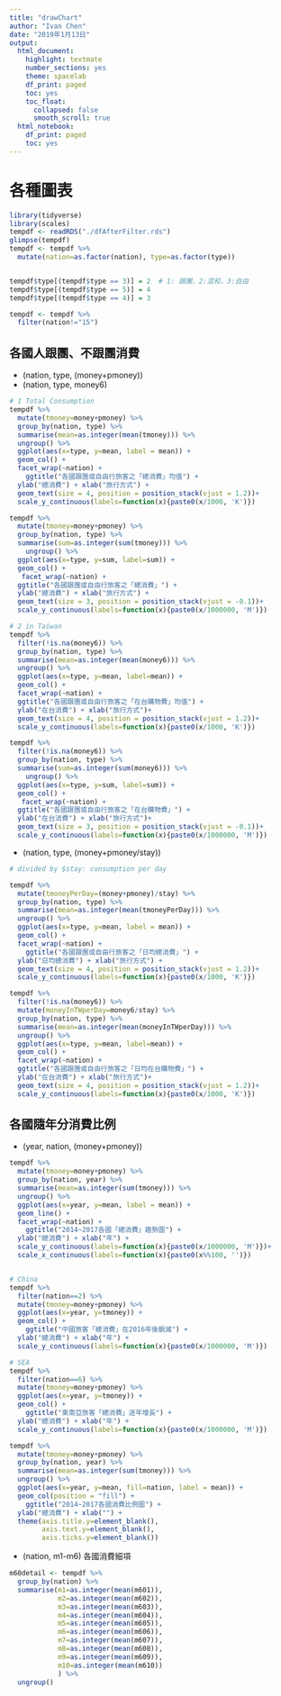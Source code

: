 ```yaml
---
title: "drawChart"
author: "Ivan Chen"
date: "2019年1月13日"
output: 
  html_document:
    highlight: textmate
    number_sections: yes
    theme: spacelab
    df_print: paged
    toc: yes
    toc_float: 
      collapsed: false
      smooth_scroll: true
  html_notebook:
    df_print: paged
    toc: yes
---
```


# 各種圖表

```r
library(tidyverse)
library(scales)
tempdf <- readRDS("./dfAfterFilter.rds")
glimpse(tempdf)
tempdf <- tempdf %>% 
  mutate(nation=as.factor(nation), type=as.factor(type))


tempdf$type[(tempdf$type == 3)] = 2  # 1: 跟團，2:混和，3:自由
tempdf$type[(tempdf$type == 5)] = 4  
tempdf$type[(tempdf$type == 4)] = 3  

tempdf <- tempdf %>% 
  filter(nation!="15")
```

## 各國人跟團、不跟團消費
- (nation, type, (money+pmoney))
- (nation, type, money6)

```r
# 1 Total Consumption
tempdf %>% 
  mutate(tmoney=money+pmoney) %>% 
  group_by(nation, type) %>% 
  summarise(mean=as.integer(mean(tmoney))) %>% 
  ungroup() %>% 
  ggplot(aes(x=type, y=mean, label = mean)) + 
  geom_col() + 
  facet_wrap(~nation) +
    ggtitle("各國跟團或自由行旅客之「總消費」均值") +
  ylab("總消費") + xlab("旅行方式") +
  geom_text(size = 4, position = position_stack(vjust = 1.2))+
  scale_y_continuous(labels=function(x){paste0(x/1000, 'K')})

tempdf %>% 
  mutate(tmoney=money+pmoney) %>% 
  group_by(nation, type) %>% 
  summarise(sum=as.integer(sum(tmoney))) %>% 
    ungroup() %>% 
  ggplot(aes(x=type, y=sum, label=sum)) + 
  geom_col() +
   facet_wrap(~nation) +
  ggtitle("各國跟團或自由行旅客之「總消費」") +
  ylab("總消費") + xlab("旅行方式") +
  geom_text(size = 3, position = position_stack(vjust = -0.1))+
  scale_y_continuous(labels=function(x){paste0(x/1000000, 'M')})

# 2 in Taiwan
tempdf %>% 
  filter(!is.na(money6)) %>% 
  group_by(nation, type) %>% 
  summarise(mean=as.integer(mean(money6))) %>% 
  ungroup() %>% 
  ggplot(aes(x=type, y=mean, label=mean)) + 
  geom_col() + 
  facet_wrap(~nation) +
  ggtitle("各國跟團或自由行旅客之「在台購物費」均值") +
  ylab("在台消費") + xlab("旅行方式")+
  geom_text(size = 4, position = position_stack(vjust = 1.2))+
  scale_y_continuous(labels=function(x){paste0(x/1000, 'K')})

tempdf %>% 
  filter(!is.na(money6)) %>% 
  group_by(nation, type) %>% 
  summarise(sum=as.integer(sum(money6))) %>% 
    ungroup() %>% 
  ggplot(aes(x=type, y=sum, label=sum)) + 
  geom_col() +
   facet_wrap(~nation) +
  ggtitle("各國跟團或自由行旅客之「在台購物費」") +
  ylab("在台消費") + xlab("旅行方式")+
  geom_text(size = 3, position = position_stack(vjust = -0.1))+
  scale_y_continuous(labels=function(x){paste0(x/1000000, 'M')})
```

- (nation, type, (money+pmoney/stay))    

```r
# divided by $stay: consumption per day

tempdf %>% 
  mutate(tmoneyPerDay=(money+pmoney)/stay) %>% 
  group_by(nation, type) %>% 
  summarise(mean=as.integer(mean(tmoneyPerDay))) %>% 
  ungroup() %>% 
  ggplot(aes(x=type, y=mean, label = mean)) + 
  geom_col() + 
  facet_wrap(~nation) +
    ggtitle("各國跟團或自由行旅客之「日均總消費」") +
  ylab("日均總消費") + xlab("旅行方式") +
  geom_text(size = 4, position = position_stack(vjust = 1.2))+
  scale_y_continuous(labels=function(x){paste0(x/1000, 'K')})

tempdf %>% 
  filter(!is.na(money6)) %>% 
  mutate(moneyInTWperDay=money6/stay) %>% 
  group_by(nation, type) %>% 
  summarise(mean=as.integer(mean(moneyInTWperDay))) %>% 
  ungroup() %>% 
  ggplot(aes(x=type, y=mean, label=mean)) + 
  geom_col() + 
  facet_wrap(~nation) +
  ggtitle("各國跟團或自由行旅客之「日均在台購物費」") +
  ylab("在台消費") + xlab("旅行方式")+
  geom_text(size = 4, position = position_stack(vjust = 1.2))+
  scale_y_continuous(labels=function(x){paste0(x/1000, 'K')})
```


## 各國隨年分消費比例

- (year, nation, (money+pmoney))

```r
tempdf %>% 
  mutate(tmoney=money+pmoney) %>% 
  group_by(nation, year) %>% 
  summarise(mean=as.integer(sum(tmoney))) %>% 
  ungroup() %>% 
  ggplot(aes(x=year, y=mean, label = mean)) + 
  geom_line() + 
  facet_wrap(~nation) +
    ggtitle("2014~2017各國「總消費」趨勢圖") +
  ylab("總消費") + xlab("年") +
  scale_y_continuous(labels=function(x){paste0(x/1000000, 'M')})+
  scale_x_continuous(labels=function(x){paste0(x%%100, '')})


# China
tempdf %>% 
  filter(nation==2) %>% 
  mutate(tmoney=money+pmoney) %>% 
  ggplot(aes(x=year, y=tmoney)) +
  geom_col() +
    ggtitle("中國旅客「總消費」在2016年後銳減") +
  ylab("總消費") + xlab("年") +
  scale_y_continuous(labels=function(x){paste0(x/1000000, 'M')})

# SEA
tempdf %>% 
  filter(nation==6) %>% 
  mutate(tmoney=money+pmoney) %>% 
  ggplot(aes(x=year, y=tmoney)) +
  geom_col() +
    ggtitle("東南亞旅客「總消費」逐年增長") +
  ylab("總消費") + xlab("年") +
  scale_y_continuous(labels=function(x){paste0(x/1000000, 'M')})


```

```r
tempdf %>% 
  mutate(tmoney=money+pmoney) %>% 
  group_by(nation, year) %>% 
  summarise(mean=as.integer(sum(tmoney))) %>% 
  ungroup() %>% 
  ggplot(aes(x=year, y=mean, fill=nation, label = mean)) + 
  geom_col(position = "fill") + 
    ggtitle("2014~2017各國消費比例圖") +
  ylab("總消費") + xlab("") +
  theme(axis.title.y=element_blank(),
        axis.text.y=element_blank(),
        axis.ticks.y=element_blank())
```


- (nation, m1-m6)
各國消費細項

```r
m60detail <- tempdf %>% 
  group_by(nation) %>% 
  summarise(m1=as.integer(mean(m601)),
            m2=as.integer(mean(m602)),
            m3=as.integer(mean(m603)),
            m4=as.integer(mean(m604)),
            m5=as.integer(mean(m605)),
            m6=as.integer(mean(m606)),
            m7=as.integer(mean(m607)),
            m8=as.integer(mean(m608)),
            m9=as.integer(mean(m609)),
            m10=as.integer(mean(m610))
            ) %>% 
  ungroup() 
```

